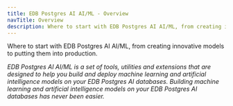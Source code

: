 ```yaml
---
title: EDB Postgres AI AI/ML - Overview
navTitle: Overview
description: Where to start with EDB Postgres AI AI/ML, from creating innovative models to putting them into production.
---
```


Where to start with EDB Postgres AI AI/ML, from creating innovative models to putting them into production.

_EDB Postgres AI AI/ML is a set of tools, utilities and extensions that are designed to help you build and deploy machine learning and artificial intelligence models on your EDB Postgres AI databases. Building machine learning and artificial intelligence models on your EDB Postgres AI databases has never been easier._


